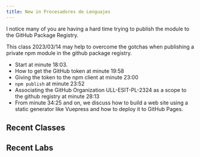 ```yaml
---
title: New in Procesadores de Lenguajes
---
```



I notice many of you are having a hard time trying to publish the module to the GitHub Package Registry. 

This class 2023/03/14 may help to overcome the gotchas when publishing a private npm module in the github package registry.

- Start at minute 18:03. 
- How to get the GitHub token at minute 19:58
- Giving the token to the npm client at minute 23:00
- `npm publish` at minute 23:52
- Associating the GitHub Organization ULL-ESIT-PL-2324 as a scope to the github registry at minute 28:13
- From minute 34:25 and on, we discuss how to build a web site using a static generator like Vuepress and how to deploy it to GitHub Pages.

<Videos ids={vrNPNx_C_64}></Videos>

## Recent Classes

<Redirect to="/clases/march/2024-03-18-leccion" title="2024-03-18-leccion" />

<Redirect to="/clases/march/2024-03-13-leccion" title="2024-03-13-leccion" />


## Recent Labs

<Redirect to="/labs/while" title="Lab while" />

<Redirect to="/labs/egg-parser" title="Lab egg-parser" />

